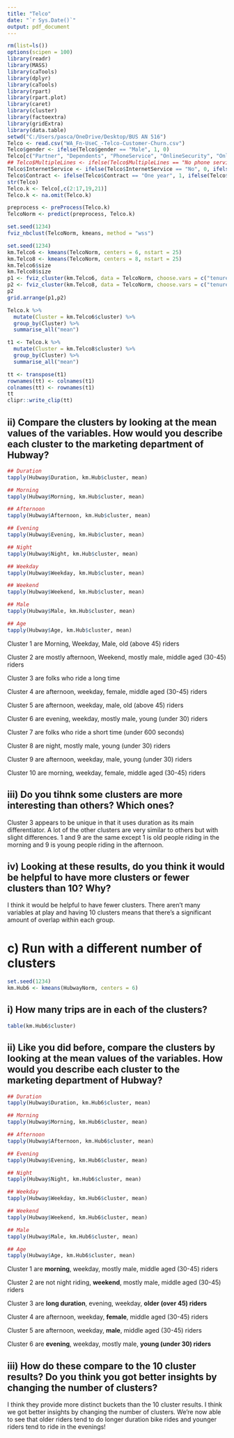 ```yaml
---
title: "Telco"
date: "`r Sys.Date()`"
output: pdf_document
---
```

```r
rm(list=ls())
options(scipen = 100)
library(readr)
library(MASS)
library(caTools)
library(dplyr)
library(caTools)
library(rpart)
library(rpart.plot)
library(caret)
library(cluster)
library(factoextra)
library(gridExtra)
library(data.table)
setwd("C:/Users/pasca/OneDrive/Desktop/BUS AN 516")
Telco <- read.csv("WA_Fn-UseC_-Telco-Customer-Churn.csv")
Telco$gender <- ifelse(Telco$gender == "Male", 1, 0)
Telco[c("Partner", "Dependents", "PhoneService", "OnlineSecurity", "OnlineBackup", "DeviceProtection", "TechSupport", "StreamingTV", "StreamingMovies", "PaperlessBilling", "Churn", "MultipleLines")] <- ifelse(Telco[c("Partner", "Dependents", "PhoneService", "OnlineSecurity", "OnlineBackup", "DeviceProtection", "TechSupport", "StreamingTV", "StreamingMovies", "PaperlessBilling", "Churn", "MultipleLines")] == "Yes", 1, 0)
## Telco$MultipleLines <- ifelse(Telco$MultipleLines == "No phone service", 0, ifelse(Telco$MultipleLines == "Yes", 2, 1))
Telco$InternetService <- ifelse(Telco$InternetService == "No", 0, ifelse(Telco$InternetService == "DSL", 1, 2))
Telco$Contract <- ifelse(Telco$Contract == "One year", 1, ifelse(Telco$Contract == "Two year", 2, 0))
str(Telco)
Telco.k <- Telco[,c(2:17,19,21)]
Telco.k <- na.omit(Telco.k)
```

```r
preprocess <- preProcess(Telco.k)
TelcoNorm <- predict(preprocess, Telco.k)
```

```r
set.seed(1234)
fviz_nbclust(TelcoNorm, kmeans, method = "wss")
```

```r
set.seed(1234)
km.Telco6 <- kmeans(TelcoNorm, centers = 6, nstart = 25)
km.Telco8 <- kmeans(TelcoNorm, centers = 8, nstart = 25)
km.Telco6$size
km.Telco8$size
p1 <- fviz_cluster(km.Telco6, data = TelcoNorm, choose.vars = c("tenure", "MonthlyCharges"))
p2 <- fviz_cluster(km.Telco8, data = TelcoNorm, choose.vars = c("tenure", "MonthlyCharges"), geom="")
p2
grid.arrange(p1,p2)
```

```r
Telco.k %>%
  mutate(Cluster = km.Telco6$cluster) %>%
  group_by(Cluster) %>%
  summarise_all("mean")

t1 <- Telco.k %>%
  mutate(Cluster = km.Telco8$cluster) %>%
  group_by(Cluster) %>%
  summarise_all("mean")

tt <- transpose(t1)
rownames(tt) <- colnames(t1)
colnames(tt) <- rownames(t1)
tt
clipr::write_clip(tt)
```

## ii) Compare the clusters by looking at the mean values of the variables. How would you describe each cluster to the marketing department of Hubway?

```r
## Duration
tapply(Hubway$Duration, km.Hub$cluster, mean)

## Morning
tapply(Hubway$Morning, km.Hub$cluster, mean)

## Afternoon
tapply(Hubway$Afternoon, km.Hub$cluster, mean)

## Evening
tapply(Hubway$Evening, km.Hub$cluster, mean)

## Night
tapply(Hubway$Night, km.Hub$cluster, mean)

## Weekday
tapply(Hubway$Weekday, km.Hub$cluster, mean)

## Weekend
tapply(Hubway$Weekend, km.Hub$cluster, mean)

## Male
tapply(Hubway$Male, km.Hub$cluster, mean)

## Age
tapply(Hubway$Age, km.Hub$cluster, mean)
```

Cluster 1 are Morning, Weekday, Male, old (above 45) riders

Cluster 2 are mostly afternoon, Weekend, mostly male, middle aged (30-45) riders

Cluster 3 are folks who ride a long time

Cluster 4 are afternoon, weekday, female, middle aged (30-45) riders

Cluster 5 are afternoon, weekday, male, old (above 45) riders

Cluster 6 are evening, weekday, mostly male, young (under 30) riders

Cluster 7 are folks who ride a short time (under 600 seconds)

Cluster 8 are night, mostly male, young (under 30) riders

Cluster 9 are afternoon, weekday, male, young (under 30) riders

Cluster 10 are morning, weekday, female, middle aged (30-45) riders

## iii) Do you tihnk some clusters are more interesting than others? Which ones?
Cluster 3 appears to be unique in that it uses duration as its main differentiator. A lot of the other clusters are very similar to others but with slight differences. 1 and 9 are the same except 1 is old people riding in the morning and 9 is young people riding in the afternoon.

## iv) Looking at these results, do you think it would be helpful to have more clusters or fewer clusters than 10? Why?
I think it would be helpful to have fewer clusters. There aren't many variables at play and having 10 clusters means that there's a significant amount of overlap within each group.

# c) Run with a different number of clusters

```r
set.seed(1234)
km.Hub6 <- kmeans(HubwayNorm, centers = 6)
```

## i) How many trips are in each of the clusters?

```r
table(km.Hub6$cluster)
```

## ii) Like you did before, compare the clusters by looking at the mean values of the variables. How would you describe each cluster to the marketing department of Hubway?

```r
## Duration
tapply(Hubway$Duration, km.Hub6$cluster, mean)

## Morning
tapply(Hubway$Morning, km.Hub6$cluster, mean)

## Afternoon
tapply(Hubway$Afternoon, km.Hub6$cluster, mean)

## Evening
tapply(Hubway$Evening, km.Hub6$cluster, mean)

## Night
tapply(Hubway$Night, km.Hub6$cluster, mean)

## Weekday
tapply(Hubway$Weekday, km.Hub6$cluster, mean)

## Weekend
tapply(Hubway$Weekend, km.Hub6$cluster, mean)

## Male
tapply(Hubway$Male, km.Hub6$cluster, mean)

## Age
tapply(Hubway$Age, km.Hub6$cluster, mean)
```

Cluster 1 are **morning**, weekday, mostly male, middle aged (30-45) riders

Cluster 2 are not night riding, **weekend**, mostly male, middle aged (30-45) riders

Cluster 3 are **long duration**, evening, weekday, **older (over 45) riders**

Cluster 4 are afternoon, weekday, **female**, middle aged (30-45) riders

Cluster 5 are afternoon, weekday, **male**, middle aged (30-45) riders

Cluster 6 are **evening**, weekday, mostly male, **young (under 30) riders**

## iii) How do these compare to the 10 cluster results? Do you think you got better insights by changing the number of clusters?

I think they provide more distinct buckets than the 10 cluster results. I think we got better insights by changing the number of clusters. We're now able to see that older riders tend to do longer duration bike rides and younger riders tend to ride in the evenings!